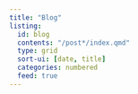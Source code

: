```yaml
---
title: "Blog"
listing: 
  id: blog
  contents: "/post*/index.qmd"
  type: grid
  sort-ui: [date, title] 
  categories: numbered
  feed: true
---
```





:::{#blog}
:::
